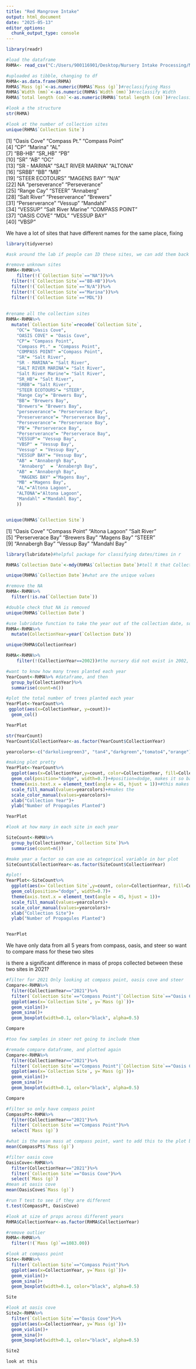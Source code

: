 ```yaml
---
title: "Red Mangrove Intake"
output: html_document
date: "2025-05-13"
editor_options: 
  chunk_output_type: console
---
```


```r
library(readr)

#load the dataframe
RHMA<- read_csv("C:/Users/900116901/Desktop/Nursery Intake Processing/Master Nursery Intake Data - RHMA Intake Data.csv")

#uploaded as tibble, changing to df
RHMA<-as.data.frame(RHMA)
RHMA$`Mass (g)`<-as.numeric(RHMA$`Mass (g)`)#reclassifying Mass
RHMA$`Width (mm)`<-as.numeric(RHMA$`Width (mm)`)#reclassify Width
RHMA$`total length (cm)`<-as.numeric(RHMA$`total length (cm)`)#reclassify length

#look a the structure
str(RHMA)

#look at the number of collection sites
unique(RHMA$`Collection Site`)

```

[1] "Oasis Cove"        "Compass Pt."       "Compass Point"    
 [4] "CP"                "Marina"            "AL"               
 [7] "BB-HB"             "SR_HB"             "PB"               
[10] "SR"                "AB"                "OC"               
[13] "SR - MARINA"       "SALT RIVER MARINA" "ALTONA"           
[16] "SRBB"              "BB"                "MB"               
[19] "STEER ECOTOURS"    "MAGENS BAY"        "N/A"              
[22] NA                  "perseverance"      "Perseverance"     
[25] "Range Cay"         "STEER"             "Annaberg"         
[28] "Salt River"        "Preserverance"     "Brewers"          
[31] "Perserverance"     "Vessup"            "Mandahl"          
[34] "VESSUP"            "Salt River Marine" "COMPASS POINT"    
[37] "OASIS COVE"        "MDL"               "VESSUP BAY"     
[40] "VBSP"  

We have a lot of sites that have different names for the same place, fixing
```r
library(tidyverse)

#ask around the lab if people can ID these sites, we can add them back in 

#remove unknown sites
RHMA<-RHMA%>%
    filter(!(`Collection Site`=="NA"))%>%
  filter(!(`Collection Site`=="BB-HB"))%>%
  filter(!(`Collection Site`=="N/A"))%>%
  filter(!(`Collection Site`=="Marina"))%>%
  filter(!(`Collection Site`=="MDL"))
  
  
#rename all the collection sites
RHMA<-RHMA%>%
  mutate(`Collection Site`=recode(`Collection Site`,
    "OC"= "Oasis Cove",
    "OASIS COVE" = "Oasis Cove",
    "CP"= "Compass Point",
    "Compass Pt." = "Compass Point",
    "COMPASS POINT" ="Compass Point",
    "SR"= "Salt River",
    "SR - MARINA"= "Salt River",
    "SALT RIVER MARINA"= "Salt River",
    "Salt River Marine"= "Salt River",
    "SR_HB"= "Salt River",
    "SRBB"= "Salt River",
    "STEER ECOTOURS"= "STEER",
    "Range Cay"= "Brewers Bay",
    "BB"= "Brewers Bay",
    "Brewers"= "Brewers Bay",
    "perseverance"= "Perserverace Bay",
    "Preserverance"= "Perserverace Bay",
    "Perseverance"= "Perserverace Bay",
    "PB"= "Perserverace Bay",
    "Perserverance"= "Perserverace Bay",
    "VESSUP"= "Vessup Bay",
    "VBSP" = "Vessup Bay",
    "Vessup" = "Vessup Bay",
    "VESSUP BAY"= "Vessup Bay",
    "AB" = "Annabergh Bay",
     "Annaberg"  = "Annabergh Bay",
    "AB" = "Annabergh Bay",
     "MAGENS BAY" ="Magens Bay",
    "MB" ="Magens Bay",
    "AL"="Altona Lagoon",
    "ALTONA"="Altona Lagoon",
    "Mandahl" ="Mandahl Bay",
    ))


unique(RHMA$`Collection Site`)
```

 [1] "Oasis Cove"       "Compass Point"    "Altona Lagoon"    "Salt River"      
 [5] "Perserverace Bay" "Brewers Bay"      "Magens Bay"       "STEER"           
 [9] "Annabergh Bay"    "Vessup Bay"       "Mandahl Bay" 


```r
library(lubridate)#helpful package for classifying dates/times in r

RHMA$`Collection Date`<-mdy(RHMA$`Collection Date`)#tell R that CollectionDate is a date

unique(RHMA$`Collection Date`)#what are the unique values

#remove the NA
RHMA<-RHMA%>%
  filter(!is.na(`Collection Date`))

#double check that NA is removed
unique(RHMA$`Collection Date`)

#use lubridate function to take the year out of the collection date, so we can group props by year
RHMA<-RHMA%>%
  mutate(CollectionYear=year(`Collection Date`))

unique(RHMA$CollectionYear)

RHMA<-RHMA%>%
    filter(!(CollectionYear==2002))#the nursery did not exist in 2002, removing this

#want to know how many trees planted each year
YearCount<-RHMA%>% #dataframe, and then
  group_by(CollectionYear)%>% 
  summarise(count=n())

#plot the total number of trees planted each year
YearPlot<-YearCount%>%
 ggplot(aes(x=CollectionYear, y=count))+
  geom_col()

YearPlot

str(YearCount)
YearCount$CollectionYear<-as.factor(YearCount$CollectionYear)

yearcolors<-c("darkolivegreen3", "tan4","darkgreen","tomato4","orange")

#making plot pretty
YearPlot<-YearCount%>%
  ggplot(aes(x=CollectionYear,y=count, color=CollectionYear, fill=CollectionYear))+
  geom_col(position="dodge", width=0.7)+#position=dodge, makes it so bars are next to each other
  theme(axis.text.x = element_text(angle = 45, hjust = 1))+#this makes the x axis labels on an angle
  scale_fill_manual(values=yearcolors)+#makes the 
  scale_color_manual(values=yearcolors)+
  xlab("Collection Year")+
  ylab("Number of Propagules Planted")

YearPlot

```


```r
#look at how many in each site in each year

SiteCount<-RHMA%>%
  group_by(CollectionYear,`Collection Site`)%>%
  summarise(count=n())

#make year a factor so can use as categorical variable in bar plot
SiteCount$CollectionYear<-as.factor(SiteCount$CollectionYear)

#plot!
YearPlot<-SiteCount%>%
  ggplot(aes(x=`Collection Site`,y=count, color=CollectionYear, fill=CollectionYear))+
  geom_col(position="dodge", width=0.7)+
  theme(axis.text.x = element_text(angle = 45, hjust = 1))+
  scale_fill_manual(values=yearcolors)+
  scale_color_manual(values=yearcolors)+
  xlab("Collection Site")+
  ylab("Number of Propagules Planted")


YearPlot

```


We have only data from all 5 years from compass, oasis, and steer so want to compare mass for these two sites

is there a significant difference in mass of props collected between these two sites in 2021?
```r
#filter for 2021 Only looking at compass point, oasis cove and steer
Compare<-RHMA%>%
  filter(CollectionYear=="2021")%>%
  filter(`Collection Site`=="Compass Point"|`Collection Site`=="Oasis Cove"|`Collection Site`=="STEER")%>%
  ggplot(aes(x=`Collection Site`, y=`Mass (g)`))+
  geom_violin()+
  geom_sina()+
  geom_boxplot(width=0.1, color="black", alpha=0.5)

Compare

#too few samples in steer not going to include them

#remade compare dataframe, and plotted again
Compare<-RHMA%>%
  filter(CollectionYear=="2021")%>%
  filter(`Collection Site`=="Compass Point"|`Collection Site`=="Oasis Cove")%>%
  ggplot(aes(x=`Collection Site`, y=`Mass (g)`))+
  geom_violin()+
  geom_sina()+
  geom_boxplot(width=0.1, color="black", alpha=0.5)

Compare

#filter so only have compass point
CompassPt<-RHMA%>%
  filter(CollectionYear=="2021")%>%
  filter(`Collection Site`=="Compass Point")%>%
  select(`Mass (g)`)

#what is the mean mass at compass point, want to add this to the plot because box plots show median
mean(CompassPt$`Mass (g)`)

#filter oasis cove
OasisCove<-RHMA%>%
  filter(CollectionYear=="2021")%>%
  filter(`Collection Site`=="Oasis Cove")%>%
  select(`Mass (g)`)
#mean at oasis cove
mean(OasisCove$`Mass (g)`)

#run T test to see if they are different
t.test(CompassPt, OasisCove)
```



```r
#look at size of props across different years
RHMA$CollectionYear<-as.factor(RHMA$CollectionYear)

#remove outlier
RHMA<-RHMA%>%
  filter(!(`Mass (g)`==1083.00))

#look at compass point
Site<-RHMA%>%
  filter(`Collection Site`=="Compass Point")%>%
  ggplot(aes(x=CollectionYear, y=`Mass (g)`))+
  geom_violin()+
  geom_sina()+
  geom_boxplot(width=0.1, color="black", alpha=0.5)

Site

#look at oasis cove
Site2<-RHMA%>%
  filter(`Collection Site`=="Oasis Cove")%>%
  ggplot(aes(x=CollectionYear, y=`Mass (g)`))+
  geom_violin()+
  geom_sina()+
  geom_boxplot(width=0.1, color="black", alpha=0.5)

Site2

look at this
```

